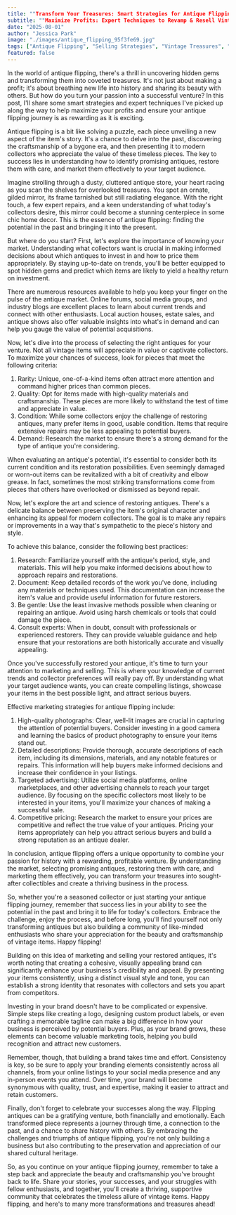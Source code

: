 ```yaml
---
title: ""Transform Your Treasures: Smart Strategies for Antique Flipping Success""
subtitle: ""Maximize Profits: Expert Techniques to Revamp & Resell Vintage Finds""
date: "2025-08-01"
author: "Jessica Park"
image: "./images/antique_flipping_95f3fe69.jpg"
tags: ["Antique Flipping", "Selling Strategies", "Vintage Treasures", "Profitable Resale"]
featured: false
---
```


In the world of antique flipping, there's a thrill in uncovering hidden gems and transforming them into coveted treasures. It's not just about making a profit; it's about breathing new life into history and sharing its beauty with others. But how do you turn your passion into a successful venture? In this post, I'll share some smart strategies and expert techniques I've picked up along the way to help maximize your profits and ensure your antique flipping journey is as rewarding as it is exciting.

Antique flipping is a bit like solving a puzzle, each piece unveiling a new aspect of the item's story. It's a chance to delve into the past, discovering the craftsmanship of a bygone era, and then presenting it to modern collectors who appreciate the value of these timeless pieces. The key to success lies in understanding how to identify promising antiques, restore them with care, and market them effectively to your target audience.

Imagine strolling through a dusty, cluttered antique store, your heart racing as you scan the shelves for overlooked treasures. You spot an ornate, gilded mirror, its frame tarnished but still radiating elegance. With the right touch, a few expert repairs, and a keen understanding of what today's collectors desire, this mirror could become a stunning centerpiece in some chic home decor. This is the essence of antique flipping: finding the potential in the past and bringing it into the present.

But where do you start? First, let's explore the importance of knowing your market. Understanding what collectors want is crucial in making informed decisions about which antiques to invest in and how to price them appropriately. By staying up-to-date on trends, you'll be better equipped to spot hidden gems and predict which items are likely to yield a healthy return on investment.

There are numerous resources available to help you keep your finger on the pulse of the antique market. Online forums, social media groups, and industry blogs are excellent places to learn about current trends and connect with other enthusiasts. Local auction houses, estate sales, and antique shows also offer valuable insights into what's in demand and can help you gauge the value of potential acquisitions.

Now, let's dive into the process of selecting the right antiques for your venture. Not all vintage items will appreciate in value or captivate collectors. To maximize your chances of success, look for pieces that meet the following criteria:

1. Rarity: Unique, one-of-a-kind items often attract more attention and command higher prices than common pieces.
2. Quality: Opt for items made with high-quality materials and craftsmanship. These pieces are more likely to withstand the test of time and appreciate in value.
3. Condition: While some collectors enjoy the challenge of restoring antiques, many prefer items in good, usable condition. Items that require extensive repairs may be less appealing to potential buyers.
4. Demand: Research the market to ensure there's a strong demand for the type of antique you're considering.

When evaluating an antique's potential, it's essential to consider both its current condition and its restoration possibilities. Even seemingly damaged or worn-out items can be revitalized with a bit of creativity and elbow grease. In fact, sometimes the most striking transformations come from pieces that others have overlooked or dismissed as beyond repair.

Now, let's explore the art and science of restoring antiques. There's a delicate balance between preserving the item's original character and enhancing its appeal for modern collectors. The goal is to make any repairs or improvements in a way that's sympathetic to the piece's history and style.

To achieve this balance, consider the following best practices:

1. Research: Familiarize yourself with the antique's period, style, and materials. This will help you make informed decisions about how to approach repairs and restorations.
2. Document: Keep detailed records of the work you've done, including any materials or techniques used. This documentation can increase the item's value and provide useful information for future restorers.
3. Be gentle: Use the least invasive methods possible when cleaning or repairing an antique. Avoid using harsh chemicals or tools that could damage the piece.
4. Consult experts: When in doubt, consult with professionals or experienced restorers. They can provide valuable guidance and help ensure that your restorations are both historically accurate and visually appealing.

Once you've successfully restored your antique, it's time to turn your attention to marketing and selling. This is where your knowledge of current trends and collector preferences will really pay off. By understanding what your target audience wants, you can create compelling listings, showcase your items in the best possible light, and attract serious buyers.

Effective marketing strategies for antique flipping include:

1. High-quality photographs: Clear, well-lit images are crucial in capturing the attention of potential buyers. Consider investing in a good camera and learning the basics of product photography to ensure your items stand out.
2. Detailed descriptions: Provide thorough, accurate descriptions of each item, including its dimensions, materials, and any notable features or repairs. This information will help buyers make informed decisions and increase their confidence in your listings.
3. Targeted advertising: Utilize social media platforms, online marketplaces, and other advertising channels to reach your target audience. By focusing on the specific collectors most likely to be interested in your items, you'll maximize your chances of making a successful sale.
4. Competitive pricing: Research the market to ensure your prices are competitive and reflect the true value of your antiques. Pricing your items appropriately can help you attract serious buyers and build a strong reputation as an antique dealer.

In conclusion, antique flipping offers a unique opportunity to combine your passion for history with a rewarding, profitable venture. By understanding the market, selecting promising antiques, restoring them with care, and marketing them effectively, you can transform your treasures into sought-after collectibles and create a thriving business in the process.

So, whether you're a seasoned collector or just starting your antique flipping journey, remember that success lies in your ability to see the potential in the past and bring it to life for today's collectors. Embrace the challenge, enjoy the process, and before long, you'll find yourself not only transforming antiques but also building a community of like-minded enthusiasts who share your appreciation for the beauty and craftsmanship of vintage items. Happy flipping!

Building on this idea of marketing and selling your restored antiques, it's worth noting that creating a cohesive, visually appealing brand can significantly enhance your business's credibility and appeal. By presenting your items consistently, using a distinct visual style and tone, you can establish a strong identity that resonates with collectors and sets you apart from competitors.

Investing in your brand doesn't have to be complicated or expensive. Simple steps like creating a logo, designing custom product labels, or even crafting a memorable tagline can make a big difference in how your business is perceived by potential buyers. Plus, as your brand grows, these elements can become valuable marketing tools, helping you build recognition and attract new customers.

Remember, though, that building a brand takes time and effort. Consistency is key, so be sure to apply your branding elements consistently across all channels, from your online listings to your social media presence and any in-person events you attend. Over time, your brand will become synonymous with quality, trust, and expertise, making it easier to attract and retain customers.

Finally, don't forget to celebrate your successes along the way. Flipping antiques can be a gratifying venture, both financially and emotionally. Each transformed piece represents a journey through time, a connection to the past, and a chance to share history with others. By embracing the challenges and triumphs of antique flipping, you're not only building a business but also contributing to the preservation and appreciation of our shared cultural heritage.

So, as you continue on your antique flipping journey, remember to take a step back and appreciate the beauty and craftsmanship you've brought back to life. Share your stories, your successes, and your struggles with fellow enthusiasts, and together, you'll create a thriving, supportive community that celebrates the timeless allure of vintage items. Happy flipping, and here's to many more transformations and treasures ahead!